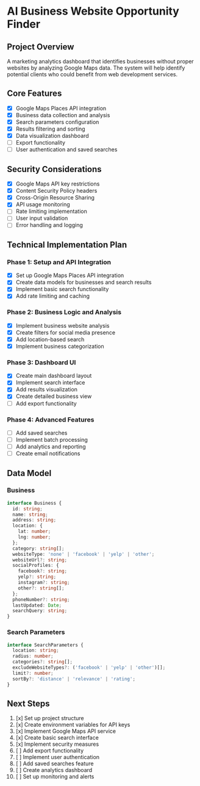 # AI Business Website Opportunity Finder

## Project Overview
A marketing analytics dashboard that identifies businesses without proper websites by analyzing Google Maps data. The system will help identify potential clients who could benefit from web development services.

## Core Features
- [x] Google Maps Places API integration
- [x] Business data collection and analysis
- [x] Search parameters configuration
- [x] Results filtering and sorting
- [x] Data visualization dashboard
- [ ] Export functionality
- [ ] User authentication and saved searches

## Security Considerations
- [x] Google Maps API key restrictions
- [x] Content Security Policy headers
- [x] Cross-Origin Resource Sharing
- [x] API usage monitoring
- [ ] Rate limiting implementation
- [ ] User input validation
- [ ] Error handling and logging

## Technical Implementation Plan

### Phase 1: Setup and API Integration
- [x] Set up Google Maps Places API integration
- [x] Create data models for businesses and search results
- [x] Implement basic search functionality
- [x] Add rate limiting and caching

### Phase 2: Business Logic and Analysis
- [x] Implement business website analysis
- [x] Create filters for social media presence
- [x] Add location-based search
- [x] Implement business categorization

### Phase 3: Dashboard UI
- [x] Create main dashboard layout
- [x] Implement search interface
- [x] Add results visualization
- [x] Create detailed business view
- [ ] Add export functionality

### Phase 4: Advanced Features
- [ ] Add saved searches
- [ ] Implement batch processing
- [ ] Add analytics and reporting
- [ ] Create email notifications

## Data Model

### Business
```typescript
interface Business {
  id: string;
  name: string;
  address: string;
  location: {
    lat: number;
    lng: number;
  };
  category: string[];
  websiteType: 'none' | 'facebook' | 'yelp' | 'other';
  websiteUrl?: string;
  socialProfiles: {
    facebook?: string;
    yelp?: string;
    instagram?: string;
    other?: string[];
  };
  phoneNumber?: string;
  lastUpdated: Date;
  searchQuery: string;
}
```

### Search Parameters
```typescript
interface SearchParameters {
  location: string;
  radius: number;
  categories?: string[];
  excludeWebsiteTypes?: ('facebook' | 'yelp' | 'other')[];
  limit?: number;
  sortBy?: 'distance' | 'relevance' | 'rating';
}
```

## Next Steps
1. [x] Set up project structure
2. [x] Create environment variables for API keys
3. [x] Implement Google Maps API service
4. [x] Create basic search interface
5. [x] Implement security measures
6. [ ] Add export functionality
7. [ ] Implement user authentication
8. [ ] Add saved searches feature
9. [ ] Create analytics dashboard
10. [ ] Set up monitoring and alerts
